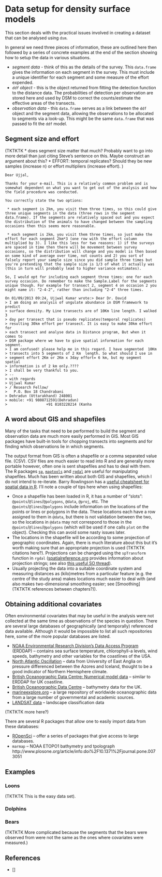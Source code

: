 # Data setup for density surface models

This section deals with the practical issues involved in creating a dataset that can be analysed using `dsm`.

In general we need three pieces of information, these are outlined here then followed by a series of concrete examples at the end of the section showing how to setup the data in various situations.

 * *segment data* - think of this as the details of the survey. This `data.frame` gives the information on each segment in the survey. This must include a unique identifier for each segment and some measure of the effort expended.
 * *`ddf` object* - this is the object returned from fitting the detection function to the distance data. The probabilities of detection per observation are stored here and used by DSM to correct the counts/estimate the effective areas of the transects.
 * *observation data* - this `data.frame` serves as a link between the `ddf` object and the segment data, allowing the observations to be allocated to segments via a look-up. This might be the same `data.frame` that was passed to fit the `ddf` model.


## Segment size and effort

(TKTKTK
 * does segment size matter that much? Probably want to go into more detail than just citing Steve's sentence on this. Maybe construct an argument about this?
 * EFFORT: temporal replicates? Should they be new samples (increase n) or effort multipliers (increase effort).
)

    Dear Ujjal,
    
    Thanks for your e-mail. This is a relatively common problem and is somewhat dependent on what you want to get out of the analysis and how the field procedure was conducted.
    
    You correctly state the two options:
    
     * each segment is 2km, you visit them three times, so this could give three unique segments in the data (three rows in the segment data.frame). If the segments are relatively spaced out and you expect the distribution of the animals to have changed between the sampling occasions then this seems more reasonable.
    
     * each segment is 2km, you visit them three times, so just make the effort for each segment 2km*3 (one row with the effort column multiplied by 3). I like this less for two reasons: 1) if the surveys are spaced in time then there will be movement between survey occasions, so the distribution will change and you model is then based on some kind of average over time, not counts and 2) you sort of falsely report your sample size since you did sample three times but you're pretending that the sample size is 1/3 of what it actually was (this in turn will probably lead to higher variance estimates).
    
    So, I would opt for including each segment three times: one for each survey occasion. Do remember to make the Sample.Label for the segments unique though. For example for transect 2, segment 4 on occasion 2 you might name it: "2-4-2", rather than including "2-4" three times.
    
    On 01/09/2013 09:24, Ujjwal Kumar wrote:> Dear Dr. David
    > I am doing an analysis of ungulate abundance in DSM framework to predict 
    > surface density. My Line transects are of 10Km line length. I walked 3 
    > day per transect that is pseudo replicates(temporal replicates) 
    > resulting 30km effort per transect. It is easy to make 30km effort for 
    > each transect and analyse data in Distance program, But when it comes to 
    > DSM package where we have to give spatial information for each segment. 
    > I am confused! please help me in this regard. I have segmented  10Km 
    > transects into 5 segments of 2 Km  length. So what should I use in 
    > segment effort 2Km or 2Km x 3day effort= 6 km, but my segment spatial 
    > information is of 2 km only.????
    > I shall be very thankful to you.
    > -- 
    > with regards
    > Ujjwal Kumar
    > / Research Fellow/
    >   P.O. Box 18 Chandrabani
    > Dehradun (Uttarakhand) 248001
    > mobile: +91 9808712591(Dehradun)
    >                  +91 8103228214 (Kanha



## A word about GIS and shapefiles

Many of the tasks that need to be performed to build the segment and observation data are much more easily performed in GIS. Most GIS packages have built-in tools for chopping transects into segments and for finding which observations lie in which segments.

The output format from GIS is often a shapefile or a comma separated value file. (CSV). CSV files are much easier to read into R and are generally more portable however, often one is sent shapefiles and has to deal with them. The R packages [`sp`](http://cran.r-project.org/web/packages/sp/index.html), [`maptools`](http://cran.r-project.org/web/packages/maptools/index.html) and [`rgdal`](http://cran.r-project.org/web/packages/rgdal/index.html) are useful for manipulating shapefiles. Much has been written about both GIS and shapefiles, which I do not intend to re-iterate. Barry Rowlingson has a [useful cheatsheet for spatial data in R](http://www.maths.lancs.ac.uk/~rowlings/Teaching/UseR2012/cheatsheet.html). I'll note a couple of tips here when using shapefiles:

 * Once a shapefile has been loaded in R, it has a number of "slots": `@points`/`@lines`/`@polygons`, `@data`, `@proj`, etc. The `@points`/`@lines`/`@polygons` include information on the locations of the points or lines or polygons in the data. These locations each have a row assigned to them in  `@data`, but there is not validation between the two, so the locations in `@data` may not correspond to those in the `@points`/`@lines`/`@polygons` (which will be used if one calls `plot` on the object). Checking this can avoid some nasty issues later.
 * The locations in the shapefile will be according to some projection of geographic coordinates. Again, there is much literature about this but it's worth making sure that an appropriate projection is used (TKTKTK citations here?). Projections can be changed using the `spTransform` function in `rgdal` ([spatialreference.org](http://spatialreference.org/) provides information about projection strings; see also [this useful SO thread](http://gis.stackexchange.com/questions/31743/projecting-sp-objects-in-r)).
 * Usually projecting the data into a suitable coordinate system and measuring distances as (kilo)metres from a particular feature (e.g. the centre of the study area) makes locations much easier to deal with (and also makes two-dimensional smoothing easier; see [Smoothing] (TKTKTK references between chapters?)).


## Obtaining additional covariates

Often environmental covariates that may be useful in the analysis were not collected at the same time as observations of the species in question. There are several large databases of geographically (and temporally) referenced data available. Although it would be impossible to list all such repositories here, some of the more popular databases are listed.

 * [NOAA Environmental Research Division's Data Access Program](http://coastwatch.pfeg.noaa.gov/erddap/index.html) (ERDDAP) -- contains sea surface temperature, chlorophyll-a levels, wind speeds, bathymetry and other variables for the coastlines of the USA.
 * [North Atlantic Oscillation](http://www.cru.uea.ac.uk/~timo/datapages/naoi.htm) -- data from University of East Anglia on pressure differenced between the Azores and Iceland, thought to be a good indicator of Northern Hemisphere climate.
 * [British Oceanographic Data Centre: Numerical model data](https://www.bodc.ac.uk/data/online_delivery/numerical_model_data/request/) -- similar to ERDDAP for UK coastline.
 * [British Oceanographic Data Centre](https://www.bodc.ac.uk/data/online_delivery/gebco/) -- bathymetry data for the UK.
 * [marineexplore.org](http://marineexplore.org) -- a large repository of worldwide oceanographic data from a large number of governmental and academic sources.
 * [LANDSAT data](https://earth.esa.int/web/guest/data-access/browse-data-products/-/asset_publisher/y8Qb/content/landsat-5-thematic-mapper-geolocated-terrain-corrected-systematic-processing-over-kiruna) -- landscape classification data

(TKTKTK more here?)

There are several R packages that allow one to easily import data from these databases:

 * [ROpenSci](https://github.com/ropensci/) -- offer a series of packages that give access to large databases.
 * `marmap` -- NOAA ETOPO1 bathymetry and tpolograph  http://www.plosone.org/article/info:doi%2F10.1371%2Fjournal.pone.0073051



## Examples

### Loons

(TKTKTK This is the easy data set).


### Dolphins

### Bears

(TKTKTK More complicated because the segments that the bears were observed from were not the same as the ones where covariates were measured.)

## References

 * []


